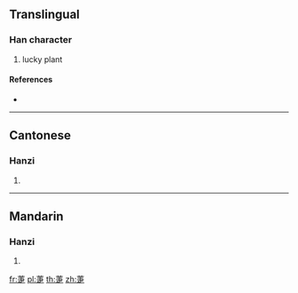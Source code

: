 {{character info/new}}
==Translingual==

===Han character===
{{Han char|rn=140|rad=艸|as=08|sn=14|four=44801|canj=TJLO}}

# lucky plant

====References====
* {{Han ref|kx=1041.120|dkj=31271|dj=1500.120|hdz=53231.190|uh=8410|ud=33808|bh=DB67|bd=56167}}

----

==Cantonese==

===Hanzi===
{{yue-hanzi|jyut=|y=saap3}}

# {{defn|lang=yue|sort=艸08}}

----

==Mandarin==

===Hanzi===
{{cmn-hanzi|pin=[[shà]] ([[sha4]])|wg=sha<sup>4</sup>}}

# {{defn|lang=cmn|sort=艸08}}

[[fr:萐]]
[[pl:萐]]
[[th:萐]]
[[zh:萐]]